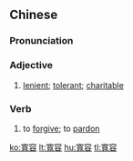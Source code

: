 {{also|寛容}}
==Chinese==
{{zh-forms|s=宽容}}

===Pronunciation===
{{zh-pron
|m=kuānróng
|c=fun1 jung4
|h=pfs=khôn-yùng
|mn=khoan-iông
|cat=a,v
}}

===Adjective===
{{zh-adj}}

# [[lenient]]; [[tolerant]]; [[charitable]]

===Verb===
{{zh-verb}}

# to [[forgive]]; to [[pardon]]

[[ko:寬容]]
[[lt:寬容]]
[[hu:寬容]]
[[tl:寬容]]